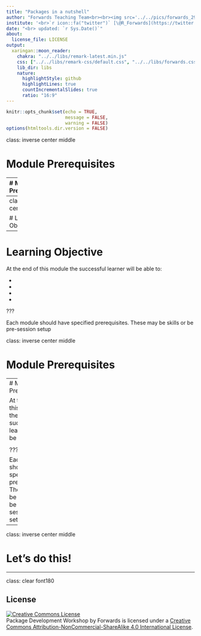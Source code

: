 ```yaml
---
title: "Packages in a nutshell"
author: "Forwards Teaching Team<br><br><img src='../../pics/forwards_296x296.png' alt='Forwards logo' width='100'>"
institute: '<br>`r icon::fa("twitter")` [\@R_Forwards](https://twitter.com/R_Forwards)<br>https://forwards.github.io/'
date: "<br> updated: `r Sys.Date()`"
about:
  license_file: LICENSE
output:
  xaringan::moon_reader:
    chakra: "../../libs/remark-latest.min.js"
    css: ["../../libs/remark-css/default.css", "../../libs/forwards.css", "../../libs/forwards-fonts.css"]
    lib_dir: libs
    nature:
      highlightStyle: github
      highlightLines: true
      countIncrementalSlides: true
      ratio: "16:9"
---
```


```r
knitr::opts_chunk$set(echo = TRUE, 
                      message = FALSE,	
                      warning = FALSE)
options(htmltools.dir.version = FALSE)
```

class: inverse center middle

# Module Prerequisites

---
# Module Prerequisites

Before starting this module you should:

* 
* 
* 
* 

???

Here you list the prerequisites for instructors and learners. Prerequisites may be skills or be pre-session setup and will often refer to other modules.

Minimise the number of prerequisites


---
class: inverse center middle

# Learning Objective

---
# Learning Objective

At the end of this module the successful learner will be able to:

* 
* 
* 
* 

???

Each module should have specified prerequisites.
These may be skills or be pre-session setup

class: inverse center middle

# Module Prerequisites

---
# Module Prerequisites

At the end of this module the successful learner will be able to:

* 
* 
* 
* 

???

Each module should have specified prerequisites.
These may be skills or be pre-session setup

---

class: inverse center middle

# Let's do this!

---

class: clear font180

## License

<a rel="license" href="http://creativecommons.org/licenses/by-nc-sa/4.0/"><img alt="Creative Commons License" style="border-width:0" src="https://i.creativecommons.org/l/by-nc-sa/4.0/88x31.png" /></a><br /><span xmlns:dct="http://purl.org/dc/terms/" property="dct:title">Package Development Workshop</span> by <span xmlns:cc="http://creativecommons.org/ns#" property="cc:attributionName">Forwards</span> is licensed under a <a rel="license" href="http://creativecommons.org/licenses/by-nc-sa/4.0/">Creative Commons Attribution-NonCommercial-ShareAlike 4.0 International License</a>.


